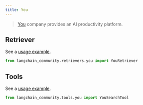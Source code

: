```yaml
---
title: You
---
```


>[You](https://you.com/about) company provides an AI productivity platform.

## Retriever

See a [usage example](/oss/integrations/retrievers/you-retriever).

```python
from langchain_community.retrievers.you import YouRetriever
```

## Tools

See a [usage example](/oss/integrations/tools/you).

```python
from langchain_community.tools.you import YouSearchTool
```
